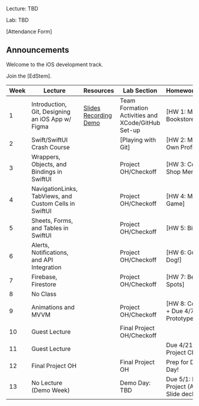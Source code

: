 Lecture: TBD

Lab: TBD

[Attendance Form]

## Announcements

Welcome to the iOS development track.

Join the [EdStem].

| Week | Lecture                                | Resources                                                                                                                                                                                                                                                                | Lab Section                                       | Homework/Project                                  |
| ---- | ---------------------------------------|---------------------------------------------------------------------------------------------------------------------------------------------------------------------------------------------------------------------------------------------------------------- | ------------------------------------------------- | ------------------------------------------------- |
| 1    | Introduction, Git, Designing an iOS App w/ Figma | [Slides](https://google.com) [Recording](https://google.com) [Demo](https://google.com)                                                                       | Team Formation Activities and XCode/GitHub Set-up | [HW 1: Mobile Bookstore]          |
| 2    | Swift/SwiftUI Crash Course              |                                                 | [Playing with Git]               | [HW 2: Make Your Own Profile Page] |
| 3    | Wrappers, Objects, and Bindings in SwiftUI        |                                                                                        | Project OH/Checkoff                               | [HW 3: Coffee Shop Menu]           |
| 4    | NavigationLinks, TabViews, and Custom Cells in SwiftUI  |                           |   Project OH/Checkoff                             | [HW 4: Maze Game]                  |
| 5    | Sheets, Forms, and Tables in SwiftUI                     |                                                                                       | Project OH/Checkoff                               | [HW 5: Biography]                  |
| 6    | Alerts, Notifications, and API Integration            |                                                                                          | Project OH/Checkoff                               | [HW 6: Guess the Dog!]             |
| 7    | Firebase, Firestore          |                                                                                              | Project OH/Checkoff                               | [HW 7: Berkeley Spots]             |
| 8    | No Class                     |                                                                                                                                                                                                                                                            |                                                   |                                                   |
| 9    | Animations and MVVM          |                                                                                                                                                                                                                  | Project OH/Checkoff                               | [HW 8: Coin Toss] + Due 4/7: Figma Prototype              |
| 10   | Guest Lecture                |                                                                                                                                                                                                                                                                           | Final Project OH/Checkoff                        |                                                   |
| 11   | Guest Lecture                |                                                                                                                                                                                                                                                                           |                                                   | Due 4/21: Final Project Checkpoint                |
| 12   | Final Project OH             |                                                                                                                                                                                                                                                                           | Final Project OH                                  | Prep for Demo Day!                                |
| 13   | No Lecture (Demo Week)       |                                                                                                                                                                                                                                                                           | Demo Day: TBD                                     | Due 5/1: Final Project (App + Slide deck)         |
